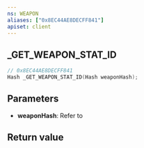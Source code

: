 ```yaml
---
ns: WEAPON
aliases: ["0x8EC44AE8DECFF841"]
apiset: client
---
```

## _GET_WEAPON_STAT_ID

```c
// 0x8EC44AE8DECFF841
Hash _GET_WEAPON_STAT_ID(Hash weaponHash);
```


## Parameters
* **weaponHash**: Refer to <EmbeddedEnum name="eWeaponHash" />

## Return value
